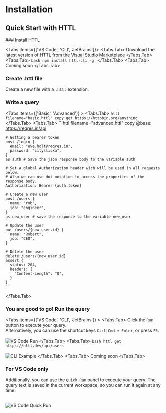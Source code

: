
# Installation

## Quick Start with HTTL

<Steps>
### Install HTTL 

<Tabs items={['VS Code', 'CLI', 'JetBrains']}>
  <Tabs.Tab>
    Download the latest version of HTTL from the [Visual Studio Marketplace](https://marketplace.visualstudio.com/items?itemName=HTTL.httl-vscode)
  </Tabs.Tab>
  <Tabs.Tab>
    ```bash
    npm install httl-cli -g
    ```
  </Tabs.Tab>
  <Tabs.Tab>
    Coming soon
  </Tabs.Tab>
</Tabs>

### Create .httl file

Create a new file with a `.httl` extension.

### Write a query 

<Tabs items={['Basic', 'Advanced']} >
  <Tabs.Tab>
    ```httl filename="basic.httl" copy
    get https://httpbin.org/anything
    ```  
  </Tabs.Tab>
  <Tabs.Tab>
    ```httl filename="advanced.httl" copy
    @base: https://reqres.in/api

    # Getting a bearer token
    post /login {
      email: "eve.holt@reqres.in",
      password: "cityslicka",
    }
    as auth # Save the json response body to the variable auth

    # Set a global Authorization header wich will be used in all requests below.
    # Also we can use dot notation to access the properties of the response body. 
    Authorization: Bearer {auth.token}

    # Create a new user
    post /users {
      name: "rob",
      job: "engineer",
    }
    as new_user # save the response to the variable new_user

    # Update the user
    put /users/{new_user.id} {
      name: "Robert",
      job: "CEO",
    }

    # Delete the user
    delete /users/{new_user.id}
    assert {
      status: 204,
      headers: {
        "Content-Length": "0",
      }
    }
    ```
  </Tabs.Tab>
</Tabs>


### You are good to go! Run the query

<Tabs items={['VS Code', 'CLI', 'JetBrains']} >
  <Tabs.Tab>
    Click the `Run` button to execute your query.\
    Alternatively, you can use the shortcut keys `Ctrl|Cmd + Enter`, or press `F5`.
    <br/>    
    <img src="/images/vscode-run.png" alt="VS Code Run" />
  </Tabs.Tab>
  <Tabs.Tab>
     ```bash
    httl get https://httl.dev/api/users
    ```
    <br/>    
    <img src="/images/cli-example.png" alt="CLI Example" />
  </Tabs.Tab>
  <Tabs.Tab>
    Coming soon
  </Tabs.Tab>
</Tabs>

### For VS Code only

Additionally, you can use the `Quick Run` panel to execute your query.
The query text is saved in the current workspace, so you can run it again at any time.

 <br/> 
<img src="/images/vscode-quick-run.png" alt="VS Code Quick Run" />

</Steps>


